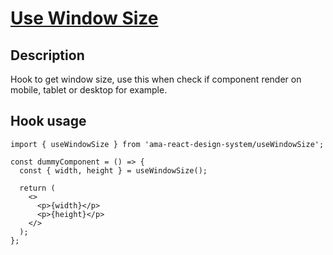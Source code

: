 
<Meta title="Hooks/Use Window Size/Use Window Size Docs" />

<h1 className="mb-32">
  <u>Use Window Size</u>
</h1>

<h2>Description</h2>

<p className="fs-16">Hook to get window size, use this when check if component render on mobile, tablet or desktop for example.</p>

<h2>Hook usage</h2>

```tsx
import { useWindowSize } from 'ama-react-design-system/useWindowSize';

const dummyComponent = () => {
  const { width, height } = useWindowSize();

  return (
    <>
      <p>{width}</p>
      <p>{height}</p>
    </>
  );
};
```
